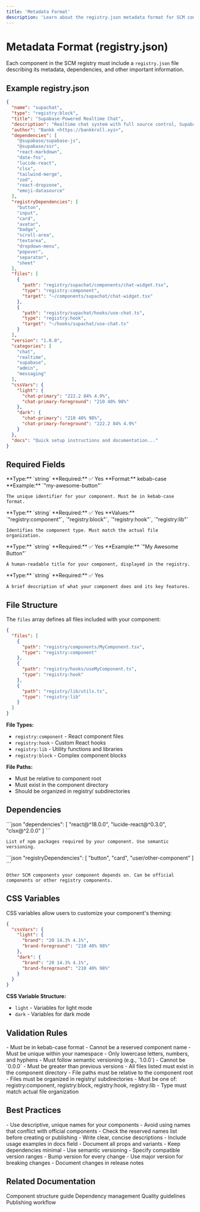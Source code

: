 ```yaml
---
title: 'Metadata Format'
description: 'Learn about the registry.json metadata format for SCM components.'
---
```


# Metadata Format (registry.json)

Each component in the SCM registry must include a `registry.json` file describing its metadata, dependencies, and other important information.

## Example registry.json

```json
{
  "name": "supachat",
  "type": "registry:block",
  "title": "Supabase-Powered Realtime Chat",
  "description": "Realtime chat system with full source control, Supabase realtime, admin panel, file uploads, emojis, and more.",
  "author": "Bankk <https://bankkroll.xyz>",
  "dependencies": [
    "@supabase/supabase-js",
    "@supabase/ssr",
    "react-markdown",
    "date-fns",
    "lucide-react",
    "clsx",
    "tailwind-merge",
    "zod",
    "react-dropzone",
    "emoji-datasource"
  ],
  "registryDependencies": [
    "button",
    "input",
    "card",
    "avatar",
    "badge",
    "scroll-area",
    "textarea",
    "dropdown-menu",
    "popover",
    "separator",
    "sheet"
  ],
  "files": [
    {
      "path": "registry/supachat/components/chat-widget.tsx",
      "type": "registry:component",
      "target": "~/components/supachat/chat-widget.tsx"
    },
    {
      "path": "registry/supachat/hooks/use-chat.ts",
      "type": "registry:hook",
      "target": "~/hooks/supachat/use-chat.ts"
    }
  ],
  "version": "1.0.0",
  "categories": [
    "chat",
    "realtime",
    "supabase",
    "admin",
    "messaging"
  ],
  "cssVars": {
    "light": {
      "chat-primary": "222.2 84% 4.9%",
      "chat-primary-foreground": "210 40% 98%"
    },
    "dark": {
      "chat-primary": "210 40% 98%",
      "chat-primary-foreground": "222.2 84% 4.9%"
    }
  },
  "docs": "Quick setup instructions and documentation..."
}
```

## Required Fields

<CardGroup cols={2}>
  <Card title="name">
    **Type:** `string`  
    **Required:** ✅ Yes  
    **Format:** kebab-case  
    **Example:** `"my-awesome-button"`
    
    The unique identifier for your component. Must be in kebab-case format.
  </Card>
  <Card title="type">
    **Type:** `string`  
    **Required:** ✅ Yes  
    **Values:** `"registry:component"`, `"registry:block"`, `"registry:hook"`, `"registry:lib"`  
    
    Identifies the component type. Must match the actual file organization.
  </Card>
  <Card title="title">
    **Type:** `string`  
    **Required:** ✅ Yes  
    **Example:** `"My Awesome Button"`
    
    A human-readable title for your component, displayed in the registry.
  </Card>
  <Card title="description">
    **Type:** `string`  
    **Required:** ✅ Yes  
    
    A brief description of what your component does and its key features.
  </Card>
</CardGroup>

## File Structure

The `files` array defines all files included with your component:

```json
{
  "files": [
    {
      "path": "registry/components/MyComponent.tsx",
      "type": "registry:component"
    },
    {
      "path": "registry/hooks/useMyComponent.ts",
      "type": "registry:hook"
    },
    {
      "path": "registry/lib/utils.ts",
      "type": "registry:lib"
    }
  ]
}
```

**File Types:**
- `registry:component` - React component files
- `registry:hook` - Custom React hooks
- `registry:lib` - Utility functions and libraries
- `registry:block` - Complex component blocks

**File Paths:**
- Must be relative to component root
- Must exist in the component directory
- Should be organized in registry/ subdirectories

## Dependencies

<CardGroup cols={2}>
  <Card title="NPM Dependencies">
    ```json
    "dependencies": [
      "react@^18.0.0",
      "lucide-react@^0.3.0",
      "clsx@^2.0.0"
    ]
    ```
    
    List of npm packages required by your component. Use semantic versioning.
  </Card>
  <Card title="Registry Dependencies">
    ```json
    "registryDependencies": [
      "button",
      "card",
      "user/other-component"
    ]
    ```
    
    Other SCM components your component depends on. Can be official components or other registry components.
  </Card>
</CardGroup>

## CSS Variables

CSS variables allow users to customize your component's theming:

```json
{
  "cssVars": {
    "light": {
      "brand": "20 14.3% 4.1%",
      "brand-foreground": "210 40% 98%"
    },
    "dark": {
      "brand": "20 14.3% 4.1%",
      "brand-foreground": "210 40% 98%"
    }
  }
}
```

**CSS Variable Structure:**
- `light` - Variables for light mode
- `dark` - Variables for dark mode

## Validation Rules

<CardGroup cols={2}>
  <Card title="Name Validation">
    - Must be in kebab-case format
    - Cannot be a reserved component name
    - Must be unique within your namespace
    - Only lowercase letters, numbers, and hyphens
  </Card>
  <Card title="Version Validation">
    - Must follow semantic versioning (e.g., `1.0.0`)
    - Cannot be `0.0.0`
    - Must be greater than previous versions
  </Card>
  <Card title="File Validation">
    - All files listed must exist in the component directory
    - File paths must be relative to the component root
    - Files must be organized in registry/ subdirectories
  </Card>
  <Card title="Type Validation">
    - Must be one of: registry:component, registry:block, registry:hook, registry:lib
    - Type must match actual file organization
  </Card>
</CardGroup>

## Best Practices

<CardGroup cols={2}>
  <Card title="Naming">
    - Use descriptive, unique names for your components
    - Avoid using names that conflict with official components
    - Check the reserved names list before creating or publishing
  </Card>
  <Card title="Documentation">
    - Write clear, concise descriptions
    - Include usage examples in docs field
    - Document all props and variants
  </Card>
  <Card title="Dependencies">
    - Keep dependencies minimal
    - Use semantic versioning
    - Specify compatible version ranges
  </Card>
  <Card title="Versioning">
    - Bump version for every change
    - Use major version for breaking changes
    - Document changes in release notes
  </Card>
</CardGroup>

## Related Documentation

<CardGroup cols={2}>
  <Card title="Component Structure" href="/registry/component-structure">
    Component structure guide
  </Card>
  <Card title="Dependency Management" href="/registry/dependencies">
    Dependency management
  </Card>
  <Card title="Quality Guidelines" href="/registry/guidelines">
    Quality guidelines
  </Card>
  <Card title="Publishing Workflow" href="/registry/publishing">
    Publishing workflow
  </Card>
</CardGroup> 